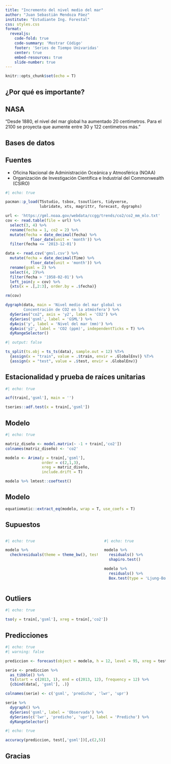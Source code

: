 ```yaml
---
title: "Incremento del nivel medio del mar"
author: "Juan Sebastián Mendoza Páez"
institute: "Estudiante Ing. Forestal"
css: styles.css
format:
  revealjs:
    code-fold: true
    code-summary: 'Mostrar Código'
    footer: 'Series de Tiempo Univaridas'
    center: true
    embed-resources: true
    slide-number: true
---
```


```r
knitr::opts_chunk$set(echo = T)
```

## ¿Por qué es importante? {.title}

:::{.callout-note appearance="simple"} 

## NASA
"Desde 1880, el nivel del mar global ha aumentado 20 centimetros. Para el 2100 se proyecta que aumente entre 30 y 122 centimetros más."

:::

## Bases de datos {.title}

::: {layout="[[30, 70], [100]]"}

## Fuentes

::: {.size}
- Oficina Nacional de Administración Oceánica y Atmosférica (NOAA)
- Organización de Investigación Científica e Industrial del Commonwealth (CSIRO)
:::

```r
#| echo: true

pacman::p_load(TSstudio, tsbox, tsoutliers, tidyverse,
               lubridate, xts, magrittr, forecast, dygraphs)

url <- 'https://gml.noaa.gov/webdata/ccgg/trends/co2/co2_mm_mlo.txt'
cov <- read.table(file = url) %>%
  select(3, 4) %>%
  rename(fecha = 1, co2 = 2) %>%
  mutate(fecha = date_decimal(fecha) %>%
           floor_date(unit = 'month')) %>%
  filter(fecha <= '2013-12-01')

data <- read.csv('gmsl.csv') %>%
  mutate(fecha = date_decimal(Time) %>%
           floor_date(unit = 'month')) %>%
  rename(gsml = 2) %>%
  select(4, 2)%>%
  filter(fecha > '1958-02-01') %>%
  left_join(y = cov) %>%
  {xts(x = .[,2:3], order.by = .$fecha)}

rm(cov)

dygraph(data, main = 'Nivel medio del mar global vs
        Concentración de CO2 en la atmósfera') %>%
  dySeries("co2", axis = 'y2', label = 'CO2') %>%
  dySeries('gsml', label = 'GSML') %>%
  dyAxis('y', label = 'Nivel del mar (mm)') %>%
  dyAxis('y2', label = 'CO2 (ppm)', independentTicks = T) %>%
  dyRangeSelector()
```
:::

```r
#| output: false

ts_split(ts.obj = ts_ts(data), sample.out = 12) %T>%
  {assign(x = "train", value = .$train, envir = .GlobalEnv)} %T>%
  {assign(x = "test", value = .$test, envir = .GlobalEnv)}
```

## Estacionalidad y prueba de raíces unitarias {.title}

::: {layout="[50, 50]"}

```r
#| echo: true

acf(train[,'gsml'], main = '')
```

```r
tseries::adf.test(x = train[,'gsml'])
```
:::

## Modelo {.title}

```r
#| echo: true

matriz_diseño <- model.matrix(~ -1 + train[,'co2'])
colnames(matriz_diseño) <- 'co2'

modelo <- Arima(y = train[,'gsml'], 
                order = c(2,1,3),
                xreg = matriz_diseño,
                include.drift = T)

modelo %>% lmtest::coeftest()
```
## Modelo {.title}

```r
equatiomatic::extract_eq(modelo, wrap = T, use_coefs = T)
```

## Supuestos {.title}

::: columns

::: {.column width="60%"}
```r
#| echo: true

modelo %>%
  checkresiduals(theme = theme_bw(), test = F)
```
:::

::: {.column width="40%"}
```r
#| echo: true

modelo %>%
  residuals() %>%
  shapiro.test()

modelo %>%
  residuals() %>%
  Box.test(type = 'Ljung-Box')
```
:::

:::

## Outliers {.title}

```r
#| echo: true

tso(y = train[,'gsml'], xreg = train[,'co2'])
```

## Predicciones {.title}

::: {layout="[60, 40]" layout-valign="center"}

```r
#| echo: true
#| warning: false

prediccion <- forecast(object = modelo, h = 12, level = 95, xreg = test[,'co2'])

serie <- prediccion %>%
  as_tibble() %>%
  ts(start = c(2013, 1), end = c(2013, 12), frequency = 12) %>%
  {cbind(data[, 'gsml'], .)}

colnames(serie) <- c('gsml', 'predicho', 'lwr', 'upr')

serie %>%
  dygraph() %>%
  dySeries('gsml', label = 'Observada') %>% 
  dySeries(c('lwr', 'predicho', 'upr'), label = 'Predicho') %>%
  dyRangeSelector()
```

```r
#| echo: true

accuracy(prediccion, test[,'gsml'])[,c(2,5)]
```
:::

## Gracias {.title}
